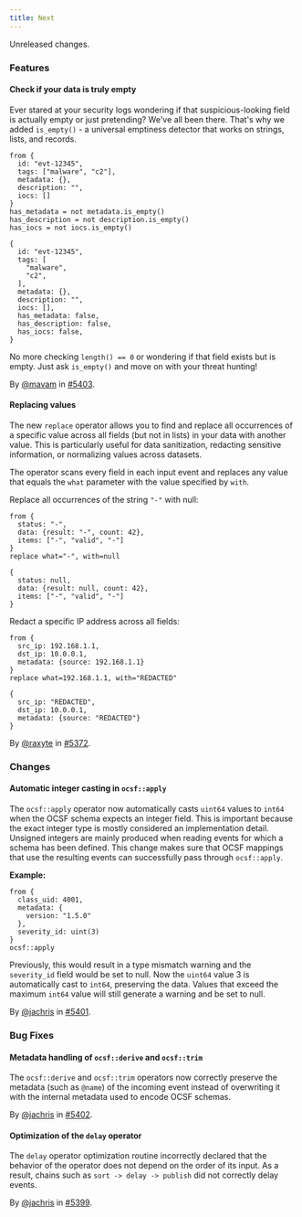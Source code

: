 ```yaml
---
title: Next
---
```


Unreleased changes.

### Features

#### Check if your data is truly empty

Ever stared at your security logs wondering if that suspicious-looking field is
actually empty or just pretending? We've all been there. That's why we added
`is_empty()` - a universal emptiness detector that works on strings, lists, and
records.

```tql
from {
  id: "evt-12345",
  tags: ["malware", "c2"],
  metadata: {},
  description: "",
  iocs: []
}
has_metadata = not metadata.is_empty()
has_description = not description.is_empty()
has_iocs = not iocs.is_empty()
```

```tql
{
  id: "evt-12345",
  tags: [
    "malware",
    "c2",
  ],
  metadata: {},
  description: "",
  iocs: [],
  has_metadata: false,
  has_description: false,
  has_iocs: false,
}
```

No more checking `length() == 0` or wondering if that field exists but is
empty. Just ask `is_empty()` and move on with your threat hunting!

By [@mavam](https://github.com/mavam) in [#5403](https://github.com/tenzir/tenzir/pull/5403).

#### Replacing values

The new `replace` operator allows you to find and replace all occurrences of a
specific value across all fields (but not in lists) in your data with another
value. This is particularly useful for data sanitization, redacting sensitive
information, or normalizing values across datasets.

The operator scans every field in each input event and replaces any value that
equals the `what` parameter with the value specified by `with`.

Replace all occurrences of the string `"-"` with null:

```tql
from {
  status: "-",
  data: {result: "-", count: 42},
  items: ["-", "valid", "-"]
}
replace what="-", with=null
```

```tql
{
  status: null,
  data: {result: null, count: 42},
  items: ["-", "valid", "-"]
}
```

Redact a specific IP address across all fields:

```tql
from {
  src_ip: 192.168.1.1,
  dst_ip: 10.0.0.1,
  metadata: {source: 192.168.1.1}
}
replace what=192.168.1.1, with="REDACTED"
```

```tql
{
  src_ip: "REDACTED",
  dst_ip: 10.0.0.1,
  metadata: {source: "REDACTED"}
}
```

By [@raxyte](https://github.com/raxyte) in [#5372](https://github.com/tenzir/tenzir/pull/5372).

### Changes

#### Automatic integer casting in `ocsf::apply`

The `ocsf::apply` operator now automatically casts `uint64` values to `int64`
when the OCSF schema expects an integer field. This is important because the
exact integer type is mostly considered an implementation detail. Unsigned
integers are mainly produced when reading events for which a schema has been
defined. This change makes sure that OCSF mappings that use the resulting events
can successfully pass through `ocsf::apply`.

**Example:**

```tql
from {
  class_uid: 4001,
  metadata: {
    version: "1.5.0"
  },
  severity_id: uint(3)
}
ocsf::apply
```

Previously, this would result in a type mismatch warning and the `severity_id`
field would be set to null. Now the `uint64` value 3 is automatically cast to
`int64`, preserving the data. Values that exceed the maximum `int64` value will
still generate a warning and be set to null.

By [@jachris](https://github.com/jachris) in [#5401](https://github.com/tenzir/tenzir/pull/5401).

### Bug Fixes

#### Metadata handling of `ocsf::derive` and `ocsf::trim`

The `ocsf::derive` and `ocsf::trim` operators now correctly preserve the
metadata (such as `@name`) of the incoming event instead of overwriting it with
the internal metadata used to encode OCSF schemas.

By [@jachris](https://github.com/jachris) in [#5402](https://github.com/tenzir/tenzir/pull/5402).

#### Optimization of the `delay` operator

The `delay` operator optimization routine incorrectly declared that the behavior
of the operator does not depend on the order of its input. As a result, chains
such as `sort -> delay -> publish` did not correctly delay events.

By [@jachris](https://github.com/jachris) in [#5399](https://github.com/tenzir/tenzir/pull/5399).
